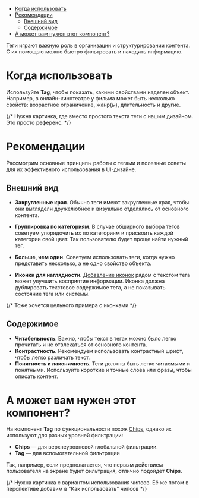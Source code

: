 
<MdxMenu>

- [Когда использовать](#когда-использовать)
- [Рекомендации](#рекомендации)
  - [Внешний вид](#внешний-вид)
  - [Содержимое](#содержимое)
- [А может вам нужен этот компонент?](#а-может-вам-нужен-этот-компонент)

</MdxMenu>

Теги играют важную роль в организации и структурировании контента. С их помощью можно быстро фильтровать и находить информацию.

# Когда использовать

Используйте **Tag**, чтобы показать, какими свойствами наделен объект. Например, в онлайн-кинотеатре у фильма может быть несколько свойств: возрастное ограничение, жанр(ы), длительность и другие.

<MdxImage src={film} />

{/* Нужна картинка, где вместо простого текста теги с нашим дизайном. Это просто референс. */}

# Рекомендации

Рассмотрим основные принципы работы с тегами и полезные советы для их эффективного использования в UI-дизайне.

## Внешний вид

- **Закругленные края**. Обычно теги имеют закругленные края, чтобы они выглядели дружелюбнее и визуально отделялись от основного контента.

- **Группировка по категориям**. В случае обширного выбора тегов советуем упорядочить их по категориям и присвоить каждой категории свой цвет. Так пользователю будет проще найти нужный тег.

- **Больше, чем один**. Советуем использовать теги, когда нужно представить несколько, а не одно свойство объекта.

<MdxImage src={group} />

- **Иконки для наглядности**. [Добавление иконок](##LIBS.LIB.STAND.TAB/lib:uikit/stand:components-tag-stable/tab:dev/hash:иконка) рядом с текстом тега может улучшить восприятие информации. Иконка должна дублировать текстовое содержимое тега, а не показывать состояние тега или системы.

{/* Тоже хочется цельного примера с иконками */}

## Содержимое

- **Читабельность**. Важно, чтобы текст в тегах можно было легко прочитать и не отвлекаться от основного контента.
- **Контрастность**. Рекомендуем использовать контрастный шрифт, чтобы легко различать текст.
- **Понятность и лаконичность**. Теги должны быть легко читаемыми и понятными. Используйте короткие и точные слова или фразы, чтобы описать контент.

# А может вам нужен этот компонент?

На компонент **Tag** по функциональности похож [Chips](##LIBS.LIB.STAND/lib:uikit/stand:components-chips-stable), однако их используют для разных уровней фильтрации:

- **Chips** — для верхнеуровневой глобальной фильтрации.
- **Tag** — для вспомогательной фильтрации

Так, например, если предполагается, что первым действием пользователя на экране будет фильтрация, отлично подойдет **Chips**.

<MdxImage src={chips} />

{/* Нужна картинка с вариантом использования чипсов. Её же потом в перспективе добавим в "Как использовать" чипсов */}
